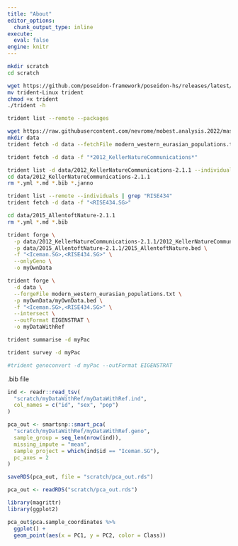 ```yaml
---
title: "About"
editor_options: 
  chunk_output_type: inline
execute: 
  eval: false
engine: knitr
---
```


```bash
mkdir scratch
cd scratch
```

```bash
wget https://github.com/poseidon-framework/poseidon-hs/releases/latest/download/trident-Linux
mv trident-Linux trident
chmod +x trident
./trident -h
```

```bash
trident list --remote --packages
```

```bash
wget https://raw.githubusercontent.com/nevrome/mobest.analysis.2022/master/code/01_data_preparation/modern_western_eurasian_populations.txt
mkdir data
trident fetch -d data --fetchFile modern_western_eurasian_populations.txt
```


```bash
trident fetch -d data -f "*2012_KellerNatureCommunications*"
```

```bash
trident list -d data/2012_KellerNatureCommunications-2.1.1 --individuals
cd data/2012_KellerNatureCommunications-2.1.1
rm *.yml *.md *.bib *.janno
```

```bash
trident list --remote --individuals | grep "RISE434"
trident fetch -d data -f "<RISE434.SG>"
```

```bash
cd data/2015_AllentoftNature-2.1.1
rm *.yml *.md *.bib
```

```bash
trident forge \
  -p data/2012_KellerNatureCommunications-2.1.1/2012_KellerNatureCommunications.bed \
  -p data/2015_AllentoftNature-2.1.1/2015_AllentoftNature.bed \
  -f "<Iceman.SG>,<RISE434.SG>" \
  --onlyGeno \
  -o myOwnData
```

```bash
trident forge \
  -d data \
  --forgeFile modern_western_eurasian_populations.txt \
  -p myOwnData/myOwnData.bed \
  -f "<Iceman.SG>,<RISE434.SG>" \
  --intersect \
  --outFormat EIGENSTRAT \
  -o myDataWithRef
```

```bash
trident summarise -d myPac
```

```bash
trident survey -d myPac
```

```bash
#trident genoconvert -d myPac --outFormat EIGENSTRAT
```

.bib file

```r
ind <- readr::read_tsv(
  "scratch/myDataWithRef/myDataWithRef.ind",
  col_names = c("id", "sex", "pop")
)

pca_out <- smartsnp::smart_pca(
  "scratch/myDataWithRef/myDataWithRef.geno",
  sample_group = seq_len(nrow(ind)),
  missing_impute = "mean",
  sample_project = which(ind$id == "Iceman.SG"),
  pc_axes = 2
)

saveRDS(pca_out, file = "scratch/pca_out.rds")
```

```r
pca_out <- readRDS("scratch/pca_out.rds")

library(magrittr)
library(ggplot2)

pca_out$pca.sample_coordinates %>%
  ggplot() +
  geom_point(aes(x = PC1, y = PC2, color = Class))
```
